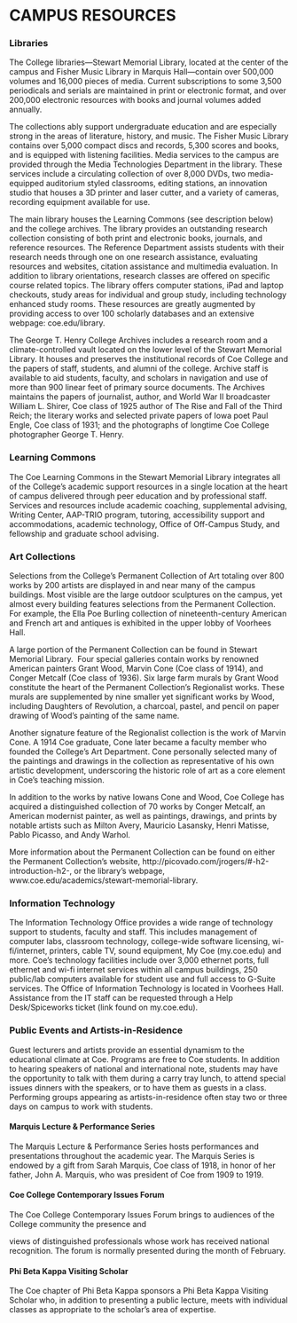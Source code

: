 # CAMPUS RESOURCES

### Libraries

The College libraries—Stewart Memorial Library, located at the center of the campus and Fisher Music Library in Marquis Hall—contain over 500,000 volumes and 16,000 pieces of media. Current subscriptions to some 3,500 periodicals and serials are maintained in print or electronic format, and over 200,000 electronic resources with books and journal volumes added annually.

The collections ably support undergraduate education and are especially strong in the areas of literature, history, and music. The Fisher Music Library contains over 5,000 compact discs and records, 5,300 scores and books, and is equipped with listening facilities. Media services to the campus are provided through the Media Technologies Department in the library. These services include a circulating collection of over 8,000 DVDs, two media-equipped auditorium styled classrooms, editing stations, an innovation studio that houses a 3D printer and laser cutter, and a variety of cameras, recording equipment available for use.

The main library houses the Learning Commons (see description below) and the college archives. The library provides an outstanding research collection consisting of both print and electronic books, journals, and reference resources.  The Reference Department assists students with their research needs through one on one research assistance, evaluating resources and websites, citation assistance and multimedia evaluation. In addition to library orientations, research classes are offered on specific course related topics. The library offers computer stations, iPad and laptop checkouts, study areas for individual and group study, including technology enhanced study rooms. These resources are greatly augmented by providing access to over 100 scholarly databases and an extensive webpage: coe.edu/library.

The George T. Henry College Archives includes a research room and a climate-controlled vault located on the lower level of the Stewart Memorial Library. It houses and preserves the institutional records of Coe College and the papers of staff, students, and alumni of the college. Archive staff is available to aid students, faculty, and scholars in navigation and use of more than 900 linear feet of primary source documents. The Archives maintains the papers of journalist, author, and World War II broadcaster William L. Shirer, Coe class of 1925 author of The Rise and Fall of the Third Reich; the literary works and selected private papers of Iowa poet Paul Engle, Coe class of 1931; and the photographs of longtime Coe College photographer George T. Henry.

### Learning Commons

The Coe Learning Commons in the Stewart Memorial Library integrates all of the College’s academic support resources in a single location at the heart of campus delivered through peer education and by professional staff. Services and resources include academic coaching, supplemental advising, Writing Center, AAP-TRIO program, tutoring, accessibility support and accommodations, academic technology, Office of Off-Campus Study, and fellowship and graduate school advising.

### Art Collections

Selections from the College’s Permanent Collection of Art totaling over 800 works by 200 artists are displayed in and near many of the campus buildings.  Most visible are the large outdoor sculptures on the campus, yet almost every building features selections from the Permanent Collection.  For example, the Ella Poe Burling collection of nineteenth-century American and French art and antiques is exhibited in the upper lobby of Voorhees Hall.

A large portion of the Permanent Collection can be found in Stewart Memorial Library.  Four special galleries contain works by renowned American painters Grant Wood, Marvin Cone (Coe class of 1914), and Conger Metcalf (Coe class of 1936).  Six large farm murals by Grant Wood constitute the heart of the Permanent Collection’s Regionalist works. These murals are supplemented by nine smaller yet significant works by Wood, including Daughters of Revolution, a charcoal, pastel, and pencil on paper drawing of Wood’s painting of the same name. 

Another signature feature of the Regionalist collection is the work of Marvin Cone. A 1914 Coe graduate, Cone later became a faculty member who founded the College’s Art Department. Cone personally selected many of the paintings and drawings in the collection as representative of his own artistic development, underscoring the historic role of art as a core element in Coe’s teaching mission.

In addition to the works by native Iowans Cone and Wood, Coe College has acquired a distinguished collection of 70 works by Conger Metcalf, an American modernist painter, as well as paintings, drawings, and prints by notable artists such as Milton Avery, Mauricio Lasansky, Henri Matisse, Pablo Picasso, and Andy Warhol.

More information about the Permanent Collection can be found on either the Permanent Collection’s website, http://picovado.com/jrogers/#-h2-introduction-h2-, or the library’s webpage, www.coe.edu/academics/stewart-memorial-library.

### Information Technology

The Information Technology Office provides a wide range of technology support to students, faculty and staff. This includes management of computer labs, classroom technology, college-wide software licensing, wi-fi/internet, printers, cable TV, sound equipment, My Coe (my.coe.edu) and more. Coe's technology facilities include over 3,000 ethernet ports, full ethernet and wi-fi internet services within all campus buildings, 250 public/lab computers available for student use and full access to G-Suite services. The Office of Information Technology is located in Voorhees Hall. Assistance from the IT staff can be requested through a Help Desk/Spiceworks ticket (link found on my.coe.edu). 

### Public Events and Artists-in-Residence 

Guest lecturers and artists provide an essential dynamism to the educational climate at Coe. Programs are free to Coe students. In addition to hearing speakers of national and international note, students may have the opportunity to talk with them during a carry tray lunch, to attend special issues dinners with the speakers, or to have them as guests in a class. Performing groups appearing as artists-in-residence often stay two or three days on campus to work with students. 

#### Marquis Lecture & Performance Series 

The Marquis Lecture & Performance Series hosts performances and presentations throughout the academic year. The Marquis Series is endowed by a gift from Sarah Marquis, Coe class of 1918, in honor of her father, John A. Marquis, who was president of Coe from 1909 to 1919. 

#### Coe College Contemporary Issues Forum 

The Coe College Contemporary Issues Forum brings to audiences of the College community the presence and

views of distinguished professionals whose work has received national recognition. The forum is normally presented during the month of February.

#### Phi Beta Kappa Visiting Scholar 

The Coe chapter of Phi Beta Kappa sponsors a Phi Beta Kappa Visiting Scholar who, in addition to presenting a public lecture, meets with individual classes as appropriate to the scholar’s area of expertise. 

